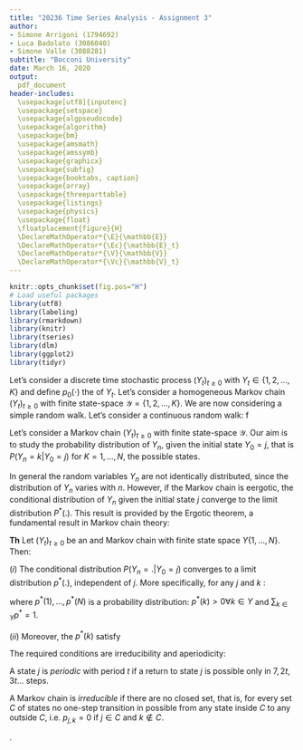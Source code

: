 ```yaml
---
title: "20236 Time Series Analysis - Assignment 3"
author:
- Simone Arrigoni (1794692)
- Luca Badolato (3086040)
- Simone Valle (3088281)
subtitle: "Bocconi University"
date: March 16, 2020
output: 
  pdf_document
header-includes:
  \usepackage[utf8]{inputenc}
  \usepackage{setspace}
  \usepackage{algpseudocode}
  \usepackage{algorithm}
  \usepackage{bm}
  \usepackage{amsmath}
  \usepackage{amssymb}
  \usepackage{graphicx}
  \usepackage{subfig}
  \usepackage{booktabs, caption}
  \usepackage{array}
  \usepackage{threeparttable}
  \usepackage{listings}
  \usepackage{physics}
  \usepackage{float}
  \floatplacement{figure}{H}
  \DeclareMathOperator*{\E}{\mathbb{E}}
  \DeclareMathOperator*{\Ec}{\mathbb{E}_t}
  \DeclareMathOperator*{\V}{\mathbb{V}}
  \DeclareMathOperator*{\Vc}{\mathbb{V}_t}
---
```


```r
knitr::opts_chunk$set(fig.pos="H")
# Load useful packages
library(utf8)
library(labeling)
library(rmarkdown)
library(knitr)
library(tseries)
library(dlm)
library(ggplot2)
library(tidyr)
```

\section{Exercise 1}
Let's consider a discrete time stochastic process $(Y_{t})_{t\geq0}$ with $Y_{t} \in \{1,2,...,K\}$ and define $p_{0}(\cdot)$ the \textit{initial distribution} of $Y_{t}$.
\begin{itemize}
\item $Y_{t}$ is a Markov chain, (or \textit{Markov process}), if $Y_{0} \sim p_{0}(\cdot)$ and $Y_{t}$ depends on the past observations through $Y_{t-1}$ and only through it. In other words, if $Y_{t}$ is conditionally independent on $(Y_{0}, ..., Y_{t-2})$ given $Y_{t-1}$.
\item The set $\mathcal{Y}$ of all possible values taken by the process $Y_{t}$ is defined \textit{State Space} of Markov process.
\item An example of a Markov chain is that of independent trials, which is a useful model for categorical time series.
Other examples are the simple random walk and the continuous random walk among discrete time processes or Brownian motions and Poisson point processes among continuous time processes.
\end{itemize}

\section{Exercise 2}
Let's consider a homogeneous Markov chain $(Y_{t})_{t\geq0}$ with finite state-space $\mathcal{Y}=\{1,2,...,K\}$.
\begin{itemize}
\item The initial distribution $p_{0}$ is the probability distribution of the process at time $t=0$, i.e. $Y_{0} \sim p_{0}$.
The transition matrix $\textbf{P}$ collects the \textit{transition probabilities} $p_{ij}=P(Y_{t}=j|Y_{t-1}=i)$ for every $t\geq0$ and for every $i,j \in \mathcal{Y}$, i.e. the probabilities of $Y$ of moving from state $i$ at time $t-1$ to state $j$ at time $t$.
For non-homogeneous Markov chains the transition matrix can be different for any $t$, i.e. $\textbf{P}_{t_{1}} \ne \textbf{P}_{t_{2}}$.
\item Suppose that $K=3$, the conditional distribution of $Y_2=1$ given $y_1$ and $y_2$ is:
\begin{equation*}
P(Y_{2}=1 \; | \; Y_{1}=2, Y_{0}=2) = P(Y_{2}=1 \; | \; Y_{1}=2) = p_{2,1}
\end{equation*}
\item Also, the joint probability distribution $P(\underline{\mathbf{Y}}=\underline{\mathbf{y}})$ is defined as:
\begin{equation*}
\begin{split}
P(\underline{\mathbf{Y}}=\underline{\mathbf{y}})\\
=P(Y_{0}&=2, Y_{1}=2, Y_{3}=1, Y_{4}=2, Y_{5}=2, Y_{6}=2, Y_{7}=1, Y_{8}=3) \\
= & P(Y_{1}=2 \; | \; Y_{0}=2) \; P(Y_{3}=1 \; | \; Y_{1}=2, Y_{0}=2) \; P(Y_{4}=2 \; | \; Y_{3}=1, Y_{1}=2, Y_{0}=2) \\ & \; P(Y_{5}=2 \; | \; Y_{4}=2, Y_{3}=1,  Y_{1}=2, Y_{0}=2) \; P(Y_{6}=2 \; | \; Y_{5}=2, Y_{4}=2, Y_{3}=1, Y_{1}=2, Y_{0}=2) \\ & \; P(Y_{7}=1 \; | \; Y_{6}=2, Y_{5}=2, Y_{4}=2, Y_{3}=1, Y_{1}=2, Y_{0}=2) \\ & \; P(Y_{8}=3 \; | \; Y_{7}=1, Y_{6}=2, Y_{5}=2, Y_{4}=2, Y_{3}=1, Y_{1}=2, Y_{0}=2) \\
= & \; P(Y_{1}=2 \; | \; Y_{0}=2) \; P(Y_{3}=1 \; | \; Y_{1}=2) P(Y_{4}=2 \; | \; Y_{3}=1) \; P(Y_{5}=2 \; | \; Y_{4}=2) \\ & \; P(Y_{6}=2 \; | \; Y_{5}=2) \; P(Y_{7}=1 \; | \; Y_{6}=2) \; P(Y_{8}=3 \; | \; Y_{7}=1) \\
= & \; (p_{2,2})(p_{2,1})(p_{1,2})(p_{2,2})(p_{2,2})(p_{2,1})(p_{1,3}) \\
= & \; (p_{1,2})(p_{1,3})(p_{2,1}^{2})(p_{2,2}^{3})
\end{split}
\end{equation*}

\item This is the solution by S.A.
\begin{align*}
    P(\underline{\mathbf{Y}}=\underline{\mathbf{y}}) &= P(Y_{0}=2, Y_{1}=2, Y_{3}=1, Y_{4}=2, Y_{5}=2, Y_{6}=2, Y_{7}=1, Y_{8}=3)\\
    &= P_{y_0}(y_1) \; P_{y_1}(y_3) \; P_{y_3}(y_4) \; ... \; P_{y_7}(y_8)\\
    &= p_{2,2}\; \biggl[\sum_{j=1}^{3} P(T_{3}=1 \;|\; Y_{2}=j,Y_{1}=2)\biggr] \; p_{1,2}\ p_{2,2}\ p_{2,2}\ p_{2,1}\ p_{1,3}\\
    &= p_{1,2}\ p_{2,2}^2\ p_{2,2}\ p_{2,1}\ p_{1,3}\ (p_{1,2}\ p_{1,1} + p_{2,2}\ p_{2,1} + p_{2,3}\ p_{3,1})
\end{align*}
\end{itemize}


\section{Exercise 3}
We are now considering a simple random walk.
\begin{itemize}
\item The process $(Y_{t})_{t\geq0}$ is not stationary. Indeed, the variance is not constant and it explodes with increasing $t$

From the random walk equation $Y_t=Y_{t-1}+Z_t$, by recursively substituting for each $t$, we obtain,
\begin{align*}
    Y_t = Y_{t-1}+Z_t =Y_{t-2}+Z_{t-1}+Z_t=...=Y_0+\sum_{k=1}^{t}Z_k
\end{align*}

Since the random gain is distributed as
\begin{align*}
\begin{split}
    Z_t=
    \begin{cases}
      +1, & \text{w.p.}\ p \\
      -1, & \text{w.p.}\ (1-p)
    \end{cases}
    \quad \forall t
\end{split}
 \end{align*}
Hence, $\E[Z_t]=0$ and $\V[Z_t]=1$ for each $t$

Then, the unconditional first and second moments of $Y_t$ are
\begin{align*}
    \begin{split}
        \E[Y_t]=y_0+\sum_{k=1}^{t}\E[Z_k]=y_0 \; , \quad & \quad  \V[Y_t]=\sum_{k=1}^{t}\V[Z_k]=t
    \end{split}
\end{align*}
with $\V[Y_t]\rightarrow\infty$ as $t\rightarrow\infty$.
\item The process $(Y_{t})_{t\geq0}$ is a Markov chain, as it has the Markov property, namely $Y_{t}$ depends on the past observation only through $Y_{t-1}$. Indeed, conditionally on the trajectory $(y_{0}, Y_{1}=y_{1},...,Y_{t-1}=i)$, the probability law of the capital $Y_{t}$ at the next step does not depend on the entire trajectory but only on the position reached at time $t-1$, that is $Y_{t-1}=i$.
\end{itemize}

\section{Exercise 4}
Let's consider a continuous random walk:
\begin{equation*}
Y_{t}=Y_{t+1}+Z_{t} \qquad Z_{t} \overset{i.i.d.}{\sim} N(\mu,\sigma^{2}).
\end{equation*}
\begin{itemize}
\item The mean function $\mu(t)=\E[Y_t]$ is
\begin{align*}
    \mu(t)=\E[Y_t]=\E\biggl[y_0+\sum_{k=1}^{t}Z_k\biggr]=y_0+t\mu
\end{align*}

Similarly, the variance function $\sigma^2(t)=\V(Y_t)$ is
\begin{align*}
    \sigma^2(t)=\V[Y_t]=\V\biggl[y_0+\sum_{k=1}^{t}Z_k\biggr]=t\sigma^2
\end{align*}

The process $(Y_{t})_{t\geq0}$ is not weakly stationary because both the mean and variance functions shown above are not constant and diverge as time goes by.
\item The process $(Y_{t})_{t\geq0}$ satisfies the Markov property and is thus a Markov chain. Indeed, $Y_{t}$ depends on the past observation only through $Y_{t-1}$. Moreover, $Y_t$ is a sufficient statistic for the filtration $\mathcal{F}_{t-1}$
\item However, the process $(Y_t)$ is Integrated of order 1, implying by definition of integration that  $(R_{t})$ is, in fact, stationary.

Indeed,

\begin{align*}
    R_t:=Y_t - Y_{t-1}=Z_t \; , \quad Z_{t}\overset{i.i.d.}{\sim}N(\mu,\sigma^2) 
\end{align*}

Follows that the mean and variance function of $R_t$ are constant over time, that is
\begin{align*}
    \begin{split}
        \E[R_t]=\E[Z_t]=\mu \; , \quad  \V[R_t]=\V[Z_t]=\sigma^2 \quad \forall t
    \end{split}
\end{align*}
\end{itemize}

\section{Exercise 5}
\begin{itemize}
\item Knowing the state-space, the initial value and the transition matrix, the probability that $Y_{2}=2$ can be obtained as follows:
\begin{equation*}
\begin{split}
P(Y_{2}=2)
& = \sum_{i=1}^{3} P(Y_{2}=2 \; | \; Y_{1}=i) \; P(Y_{1}=i \; | \; Y_{0}=1) \\
& = \sum_{i=1}^{3} p_{1,i} \; p_{i,2} = p_{1,1} \; p_{1,2} + p_{1,2} \; p_{2,2} + p_{1,3} \; p_{3,2} \\
& = 0.6 \cdot 0.4 + 0.4 \cdot 0.7 + 0 \cdot 0.1 = 0.52
\end{split}
\end{equation*}
\item We also have that:
\begin{equation*}
\begin{split}
P(Y_{1}=1 \; | \; Y_{2}=2, Y_{0}=1) 
& = \frac{P(Y_{2}=2 \; | \; Y_{1}=1, Y_{0}=1) \; P(Y_{1}=1 \; | \; Y_{0}=1)}{P(Y_{2}=2)} \\
& = \frac{P(Y_{2}=2 \; | \; Y_{1}=1) \; P(Y_{1}=1 \; | \; Y_{0}=1)}{P(Y_{2}=2)} \\
& = \frac{p_{1,1} \; p_{1,2}}{P(Y_{2}=2)} = \frac{0.6 \cdot 0.4}{0.52} = 0.4615
\end{split}
\end{equation*}
\end{itemize}

\section{Exercise 6}
\begin{itemize}
\item The state-space of the given Markov chain is $\mathcal{Y}=\{1,2,3\}$.
\item The marginal probability distribution of $Y_{2}$, given the starting value $Y_{0}=1$ is:
\begin{equation*}
\begin{split}
P(Y_{2}=i \; | \; Y_{0}=1)
& =
\begin{cases}
\sum_{j=1}^{3} P(Y_{2}=1 \; | \; Y_{1}=j) \; P(Y_{1}=j \; | \; Y_{0}=1) \qquad \text{if $i=1$} \\
\sum_{j=1}^{3} P(Y_{2}=2 \; | \; Y_{1}=j) \; P(Y_{1}=j \; | \; Y_{0}=1) \qquad \text{if $i=2$} \\
\sum_{j=1}^{3} P(Y_{2}=3 \; | \; Y_{1}=j) \; P(Y_{1}=j \; | \; Y_{0}=1) \qquad \text{if $i=3$}
\end{cases} \\
& = 
\begin{cases}
0.48 \qquad \text{if $i=1$} \\
0.48 \qquad \text{if $i=2$} \\
0.04 \qquad \text{if $i=3$}
\end{cases}
\end{split}
\end{equation*}
\end{itemize}

\section{Exercise 7}
\begin{itemize}
\item We have that:
\begin{equation*}
\begin{split}
P(Y_{1}=2, Y_{2}=1 \; | \; Y_{0}=1)
& = P(Y_{1}=2 \; | \; Y_{0}=1) \; P(Y_{2}=1 \; | \; Y_{1}=2) \\
& = p_{1,2} \; p_{2,1} = 0.4 \cdot 0 = 0
\end{split}
\end{equation*}
\item The above Markov chain is irreducible since there are no closed sets, that is there is no set $C$ of states for which no one-step transition is possible from any state inside $C$ to any state outside $C$.
\end{itemize}
f
\section{Exercise 8}
Let's consider a Markov chain $(Y_{t})_{t \geq 0}$ with finite state-space $\mathcal{Y}$. Our aim is to study the probability distribution of $Y_n$, given the initial state $Y_0 = j$, that is $P(Y_n = k | Y_0 = j)$ for $K = 1, ..., N$, the possible states. 

In general the random variables $Y_n$ are not identically distributed, since the distribution of $Y_n$ varies with $n$. However, if the Markov chain is eergotic, the conditional distribution of $Y_n$ given the initial state $j$ converge to the limit distribution $P ^ {\ast} (.)$. This result is provided by the Ergotic theorem, a fundamental result in Markov chain theory: 
\medskip


**Th** Let $(Y_{t})_{t \geq 0}$ be an \textbf{irriducible} and \textbf{aperiodic} Markov chain with finite state space $\textit{Y}\{ 1, ..., N \}$. Then:


$(i)$ The conditional distribution $P(Y_n = . | Y_0 = j)$ converges to a limit distribution $p ^ {\ast} (.)$, independent of $j$. More specifically, for any $j$ and $k$ :

\begin{center}
$\lim_{n \to \inf} P(Y_n = k | Y_0 = j) = p ^ {\ast} (k) > 0$
\end{center}


where $p ^ {\ast} (1), ... ,p ^ {\ast} (N)$ is a probability distribution: $p ^ {\ast} (k) > 0 \forall k \in \textit{Y}$ and $\sum_{k \in \textit{Y}} p^{\ast} = 1$.

$(ii)$ Moreover, the $p^{\ast} (k)$ satisfy
\begin{center}
$p^{\ast} (k) = \sum_{i \in \textit{Y}} p^{\ast} (i) p_{i, k}.$
\end{center}


\bigskip

The required conditions are irreducibility and aperiodicity: 

A state $j$ is *periodic* with period $t$ if a return to state $j$ is possible only in $7, 2t, 3t ...$ steps. 

A Markov chain is *irreducible* if  there are no closed set, that is, for every set $C$ of states no one-step transition in possible from any state inside $C$ to any outside $C$, i.e. $p_{j,k} = 0$ if $j \in C$ and $k \notin C$.


\section{Exercise 9}
\begin{itemize}

\item Given the assumption of homogeneity, it is possible to sum all the counts, obtaining the following matrix of transition counts:

\begin{center}
 \begin{tabular}{|c|c|c|c|c|}
\hline 
 & 1 & 2 & 3 &  \\ 
\hline 
1 & 105 & 10 & 15 & 130 \\ 
\hline 
2 & 40 & 55 & 25 & 120 \\ 
\hline 
3 & 25 & 55 & 70 & 150 \\ 
\hline 
\end{tabular} 
\end{center}

The MLE of $p_{3,1}$, given by $\hat{p}_{i,j} = \frac{n_{i,j}}{n_{i,+}}$, is:
\begin{equation*}
\hat{p}_{3,1}=\frac{25}{150}=\frac{1}{6}=0.1\overline{6}.
\end{equation*}

\item The asymptotic confidence interval of level 0.95 for $p_{3,1}$ is:
\begin{equation*}
\begin{split}
\bigg[\hat{p}_{3,1}-1.96\sqrt{\frac{\hat{p}_{3,1}(1-\hat{p}_{3,1})}{n_{3,+}}}\text{;} \; \hat{p}_{3,1}+1.96\sqrt{\frac{\hat{p}_{3,1}(1-\hat{p}_{3,1})}{n_{3,+}}}\bigg]
& = \bigg[\frac{1}{6}-1.96\sqrt{\frac{\frac{1}{6}\cdot\frac{5}{6}}{150}}\text{;} \; \frac{1}{6}+1.96\sqrt{\frac{\frac{1}{6}\cdot\frac{5}{6}}{150}}\bigg] \\
& = \big[0.16667-1.96 \cdot 0.05270 \text{;} \; 0.16667+1.96 \cdot 0.05270\big] \\
& = \big[0.063378 \text{;} \; 0.269962\big]
\end{split}
\end{equation*}

\item Relaxing the homogeneity assumption for the Markov chain, the MLEs of $p_{3,1}(t)$ for $t=1,2$ are:
\begin{equation*}
\begin{split}
& \hat{p}_{3,1}(1)=\frac{10}{55}=0.\overline{18} \\
& \hat{p}_{3,1}(2)=\frac{10}{40}=0.25
\end{split}
\end{equation*}

\end{itemize}


\section{Exercise 10}

\begin{itemize}

\item First, we estimate the transition matrix $P$ based on the data, that is: 

\begin{center}
 \begin{tabular}{|c|c|c|c|}
\hline 
 & 1 & 2 & 3 \\ 
\hline 
1 & 30/120 & 20/120 & 40/120  \\ 
\hline 
2 & 20/120 & 80/120 & 20/120  \\ 
\hline 
3 & 20/160 & 120/160 & 20/160  \\ 
\hline 
\end{tabular} 
\end{center}

simplifying, we obtain: 

\begin{center}
 \begin{tabular}{|c|c|c|c|}
\hline 
 & 1 & 2 & 3 \\ 
\hline 
1 & 0.5 & $0.1\overline{6}$ & $0.3\overline{3}$  \\ 
\hline 
2 & $0.1\overline{6}$ & $0.6\overline{6}$ & $0.1\overline{6}$  \\ 
\hline 
3 & 0.125 & 0.75 & 0.125  \\ 
\hline 
\end{tabular} 
\end{center}

Hence, we have that:

$P(Y_{1,1}=1, Y_{1,2}=3, Y_{1,3}=3, Y_{1,4}=2 \; | \; Y_{1,0}=1; \text{\textbf{P}}) =$

$P(Y_{1,1}=1 \; | \; Y_{1,0}=1; \text{\textbf{P}}) P(Y_{1,2}=3 \; | \; Y_{1,1}=1; \text{\textbf{P}}) P(Y_{1,3}=1 \; | \; Y_{1,2}=3; \text{\textbf{P}}) P(Y_{1,4}=2 \; | \; Y_{1,3}=3; \text{\textbf{P}})=$ 

$= 0.5 \cdot 0.3\overline{3} \cdot 0.125 \cdot 0.75 = 0.01547$ . 

\item Assuming that the initial values $y_{k,0}$ are fixed, the likelihood is: 
\medskip
\begin{center}
$L((p_{i,j}); y_1 , ..., y_n, \textit{initial values}) =$

$=p(y_1 , ..., y_n; (p_{i,j}), \textit{initial values}) =$

$= \prod_{k=1}^{n} p(y_k ; (p_{i,j}))=$

$= \prod_{i=1}^{N} \prod_{j=1}^{N} p_{i,j}^{n_{i,j}}$. 
\medskip
\end{center}

To obtain the MLEs we have to mazimize this expression with respect to the $p_{i,j}$, with the constraint $p_{i,j} \geq 0$ and $\sum_{j=1}^{N} p_{i,j} = 1$. Being the likelihood previously obtained proportional to the product of multinomial distributions with parameters $n_{i, +}$ and $(p_{i,1}, ..., p_{i,N})$, the problem of finding the MLEs of the $p_{i,j}$ reduces to computing the MLEs for the probabilities $(p_{i,1}, ..., p_{i,N})$ of independent Multinomial distributions, which are: 

\begin{center}
$\hat{p}_{i,j} = \frac{n_{i,j}}{n_{i,+}}, \; \; \; \; j = 1, ..., N$
\end{center}
for $i = 1, ..., N$. 



\item The MLEs of $p_{i,j}$ are the ones computed before in the estimated transtion matrix P: 

\begin{center}
$P(Y_3 = 2 | Y_2 = 1) = 0.1\overline{6}$.
\end{center}

\item The asymptotic confidence interval of level 0.90 is :

\begin{center}
$\bigg[\hat{p}_{1,2}-1.65\sqrt{\frac{\hat{p}_{1,2}(1-\hat{p}_{1,2})}{n_{1,+}}}\text{;} \; \hat{p}_{1,2}+1.65\sqrt{\frac{\hat{p}_{1,2}(1-\hat{p}_{1,2})}{n_{1,+}}}\bigg]=$

$= \bigg[0.1\overline{6} -1.65\sqrt{\frac{0.1\overline{6}(1-0.1\overline{6})}{120}}\text{;} \; 0.1\overline{6}+1.65 \sqrt{\frac{0.1\overline{6}(1-0.1\overline{6})}{120}}\bigg]=$

$= \big[0.11083 \text{;} \; 0.22317\big]$
\end{center}

\end{itemize}.



